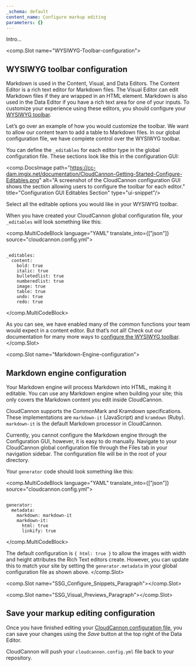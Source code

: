 ```yaml
---
_schema: default
content_name: Configure markup editing
parameters: {}
---
```

Intro...

<comp.Slot name="WYSIWYG-Toolbar-configuration">
  ## WYSIWYG toolbar configuration

  Markdown is used in the Content, Visual, and Data Editors. The Content Editor is a rich text editor for Markdown files. The Visual Editor can edit Markdown files if they are wrapped in an HTML element. Markdown is also used in the Data Editor if you have a rich text area for one of your inputs. To customize your experience using these editors, you should configure your [WYSIWYG toolbar](/documentation/articles/configuring-toolbars).

  Let’s go over an example of how you would customize the toolbar. We want to allow our content team to add a table to Markdown files. In our global configuration file, we have complete control over the WYSIWYG toolbar.

  You can define the `_editables` for each editor type in the global configuration file. These sections look like this in the configuration GUI:

  <comp.DocsImage path="https://cc-dam.imgix.net/documentation/CloudCannon-Getting-Started-Configure-Editables.png" alt="A screenshot of the CloudCannon configuration GUI shows the section allowing users to configure the toolbar for each editor." title="Configuration GUI Editables Section" type="ui-snippet"/>

  Select all the editable options you would like in your WYSIWYG toolbar.

  When you have created your CloudCannon global configuration file, your `_editables` will look something like this:

  <comp.MultiCodeBlock language="YAML" translate_into={["json"]} source="cloudcannon.config.yml">
  ```

  _editables:
    content:
      bold: true
      italic: true
      bulletedlist: true
      numberedlist: true
      image: true
      table: true
      undo: true
      redo: true

  ```
  </comp.MultiCodeBlock>

  As you can see, we have enabled many of the common functions your team would expect in a content editor. But that’s not all! Check out our documentation for many more ways to [configure the WYSIWYG toolbar](/documentation/articles/configuring-toolbars).
</comp.Slot>

<comp.Slot name="Markdown-Engine-configuration">
  ## Markdown engine configuration

  Your Markdown engine will process Markdown into HTML, making it editable. You can use any Markdown engine when building your site; this only covers the Markdown content you edit inside CloudCannon.

  CloudCannon supports the CommonMark and Kramdown specifications. These implementations are `markdown-it` (JavaScript) and `kramdown` (Ruby). `markdown-it` is the default Markdown processor in CloudCannon.

  Currently, you cannot configure the Markdown engine through the Configuration GUI, however, it is easy to do manually. Navigate to your CloudCannon global configuration file through the Files tab in your navigation sidebar. The configuration file will be in the root of your directory.

  Your `generator` code should look something like this:

  <comp.MultiCodeBlock language="YAML" translate_into={["json"]} source="cloudcannon.config.yml">
  ```

  generator:
    metadata:
      markdown: markdown-it
      markdown-it:
        html: true
        linkify: true

  ```
  </comp.MultiCodeBlock>

  The default configuration is `{ html: true }` to allow the images with width and height attributes the Rich Text editors create. However, you can update this to match your site by setting the `generator.metadata` in your global configuration file as shown above.
</comp.Slot>

<comp.Slot name="SSG_Configure_Snippets_Paragraph"></comp.Slot>

<comp.Slot name="SSG_Visual_Previews_Paragraph"></comp.Slot>

## Save your markup editing configuration

Once you have finished editing your <a href="/documentation/articles/create-a-global-configuration-file/" target="_blank" rel="noopener">CloudCannon configuration file</a>, you can save your changes using the *Save* button at the top right of the Data Editor.

CloudCannon will push your `cloudcannon.config.yml` file back to your repository.